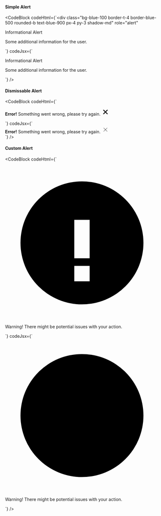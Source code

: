 ---
---


#### Simple Alert

<Preview>
    <SimpleAlert />
</Preview>

<CodeBlock
  codeHtml={`<div
  class="bg-blue-100 border-t-4 border-blue-500 rounded-b text-blue-900 px-4 py-3 shadow-md"
  role="alert"
>
  <div class="flex">
    <div>
      <p class="m-0 text-lg font-bold">Informational Alert</p>
      <p class="m-0 text-sm">Some additional information for the user.</p>
    </div>
  </div>
</div>`}
  codeJsx={`<div
  className="bg-blue-100 border-t-4 border-blue-500 rounded-b text-blue-900 px-4 py-3 shadow-md"
  role="alert"
>
  <div className="flex">
    <div>
      <p className="m-0 text-lg font-bold">Informational Alert</p>
      <p className="m-0 text-sm">Some additional information for the user.</p>
    </div>
  </div>
</div>`}
/>

#### Dismissable Alert

<Preview>
    <DismissableAlert />
</Preview>

<CodeBlock
  codeHtml={`<div class="bg-red-100 border text-base border-red-400 text-red-700 px-4 py-3 rounded relative">
  <strong class="font-bold text-red-700 mr-2">Error!</strong>
  <span class="block sm:inline">Something went wrong, please try again.</span>
  <span class="absolute top-0 bottom-0 right-0 px-4 py-3 cursor-pointer">
    <svg
      xmlns="http://www.w3.org/2000/svg"
      width="24"
      height="24"
      fill="none"
      viewBox="0 0 24 24"
      stroke-width="3"
      stroke-linecap="round"
      stroke-linejoin="round"
      stroke="currentColor"
      class="h-6 w-6 fill-current text-red-500"
    >
      <path d="M18 6 6 18M6 6l12 12" />
    </svg>
  </span>
</div>`}
  codeJsx={`<div className="bg-red-100 border text-base border-red-400 text-red-700 px-4 py-3 rounded relative">
  <strong className="font-bold text-red-700 mr-2">Error!</strong>
  <span className="block sm:inline">Something went wrong, please try again.</span>
  <span className="absolute top-0 bottom-0 right-0 px-4 py-3 cursor-pointer">
    <svg
      xmlns="http://www.w3.org/2000/svg"
      width="24"
      height="24"
      fill="none"
      viewBox="0 0 24 24"
      strokeWidth="3"
      strokeLinecap="round"
      strokeLinejoin="round"
      stroke="currentColor"
      className="h-6 w-6 fill-current text-red-500"
    >
      <path d="M18 6 6 18M6 6l12 12" />
    </svg>
  </span>
</div>`}
/>


#### Custom Alert

<Preview>
    <CustomAlert />
</Preview>

<CodeBlock
  codeHtml={`<div class="bg-yellow-50 border-l-4 border-yellow-400 p-4" role="alert">
  <div class="flex">
    <div class="flex-shrink-0">
      <svg
        class="h-5 w-5 text-yellow-400"
        xmlns="http://www.w3.org/2000/svg"
        viewBox="0 0 20 20"
      >
        <path
          fill-rule="evenodd"
          d="M10 18a8 8 0 100-16 8 8 0 000 16zm1-11h-2v5h2V7zm0 6h-2v2h2v-2z"
          clip-rule="evenodd"
        />
      </svg>
    </div>
    <div class="ml-3">
      <p class="m-0 text-sm text-yellow-700">
        Warning! There might be potential issues with your action.
      </p>
    </div>
  </div>
</div>`}
  codeJsx={`<div className="bg-yellow-50 border-l-4 border-yellow-400 p-4" role="alert">
  <div className="flex">
    <div className="flex-shrink-0">
      <svg
        className="h-5 w-5 text-yellow-400"
        xmlns="http://www.w3.org/2000/svg"
        viewBox="0 0 20 20"
      >
        <path
          fillRule="evenodd"
          d="M10 18a8 8 0 100-16 8 8 0 000 16zm1-11h-2v5h2V7zm0 6h-2v2h2v-2z"
          clipRule="evenodd"
        />
      </svg>
    </div>
    <div className="ml-3">
      <p className="m-0 text-sm text-yellow-700">
        Warning! There might be potential issues with your action.
      </p>
    </div>
  </div>
</div>`}
/>
